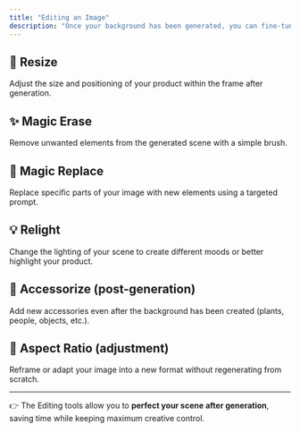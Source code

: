 ```yaml
---
title: "Editing an Image"
description: "Once your background has been generated, you can fine-tune and enhance your visuals using our editing tools:"
---
```


## 📏 Resize

Adjust the size and positioning of your product within the frame after generation.

## ✨ Magic Erase

Remove unwanted elements from the generated scene with a simple brush.

## 🔄 Magic Replace

Replace specific parts of your image with new elements using a targeted prompt.

## 💡 Relight

Change the lighting of your scene to create different moods or better highlight your product.

## 🎨 Accessorize (post-generation)

Add new accessories even after the background has been created (plants, people, objects, etc.).

## 📐 Aspect Ratio (adjustment)

Reframe or adapt your image into a new format without regenerating from scratch.

---

👉 The Editing tools allow you to **perfect your scene after generation**, saving time while keeping maximum creative control.
